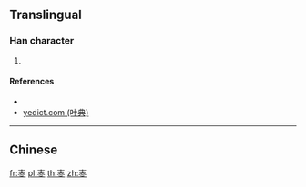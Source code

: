 {{character info/new}}
==Translingual==

===Han character===
{{Han char|rn=75|rad=木|as=05|sn=9|four=|canj=KLY}}

# {{defn|Han|sort=木05}}

====References====
* {{Han ref|kx=0521.121|hdz=10026.011|uh=6806|ud=26630}}
* [http://yedict.com/htm/68/6806.htm yedict.com (叶典)]

----

==Chinese==
{{zh-see|棗|v}}

[[fr:栆]]
[[pl:栆]]
[[th:栆]]
[[zh:栆]]